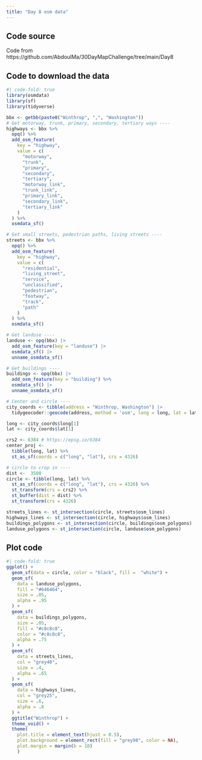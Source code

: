```yaml
---
title: "Day 8 osm data"
---
```


## Code source

Code from https://github.com/AbdoulMa/30DayMapChallenge/tree/main/Day8

## Code to download the data

```r
#| code-fold: true
library(osmdata)
library(sf)
library(tidyverse)

bbx <- getbb(paste0("Winthrop", ",", "Washington"))
# Get motorway, trunk, primary, secondary, tertiary ways ----
highways <- bbx %>%
  opq() %>%
  add_osm_feature(
    key = "highway",
    value = c(
      "motorway",
      "trunk",
      "primary",
      "secondary",
      "tertiary",
      "motorway_link",
      "trunk_link",
      "primary_link",
      "secondary_link",
      "tertiary_link"
    )
  ) %>%
  osmdata_sf()

# Get small streets, pedestrian paths, living streets ----
streets <- bbx %>%
  opq() %>%
  add_osm_feature(
    key = "highway",
    value = c(
      "residential",
      "living_street",
      "service",
      "unclassified",
      "pedestrian",
      "footway",
      "track",
      "path"
    )
  ) %>%
  osmdata_sf()

# Get landuse ---- 
landuse <- opq(bbx) |> 
  add_osm_feature(key = "landuse") |> 
  osmdata_sf() |> 
  unname_osmdata_sf()

# Get buildings ---- 
buildings <- opq(bbx) |> 
  add_osm_feature(key = "building") %>%
  osmdata_sf() |> 
  unname_osmdata_sf()

# Center and circle ----
city_coords <- tibble(address = "Winthrop, Washington") |> 
  tidygeocoder::geocode(address, method = 'osm', long = long, lat = lat)

long <- city_coords$long[1]
lat <- city_coords$lat[1]

crs2 <- 6384 # https://epsg.io/6384
center_proj <-
  tibble(long, lat) %>%
  st_as_sf(coords = c("long", "lat"), crs = 4326)

# circle to crop in ----
dist <-  3500
circle <- tibble(long, lat) %>%
  st_as_sf(coords = c("long", "lat"), crs = 4326) %>%
  st_transform(crs = crs2) %>%
  st_buffer(dist = dist) %>%
  st_transform(crs = 4326)

streets_lines <- st_intersection(circle, streets$osm_lines)
highways_lines <- st_intersection(circle, highways$osm_lines)
buildings_polygons <- st_intersection(circle, buildings$osm_polygons)
landuse_polygons <- st_intersection(circle, landuse$osm_polygons)
```

## Plot code

```r
#| code-fold: true
ggplot() +
  geom_sf(data = circle, color = "black", fill =  "white") +
  geom_sf(
    data = landuse_polygons,
    fill = "#646464", 
    size = .05,
    alpha = .95
  ) + 
  geom_sf(
    data = buildings_polygons, 
    size = .05,
    fill = "#c8c8c8", 
    color = "#c8c8c8", 
    alpha = .75
  ) + 
  geom_sf(
    data = streets_lines,
    col = "grey40",
    size = .4,
    alpha = .65
  ) +
  geom_sf(
    data = highways_lines,
    col = "grey25",
    size = .6,
    alpha = .8
  ) +
  ggtitle("Winthrop") +
  theme_void() + 
  theme(
    plot.title = element_text(hjust = 0.5),
    plot.background = element_rect(fill = "grey98", color = NA),
    plot.margin = margin(b = 10)
    )
```
